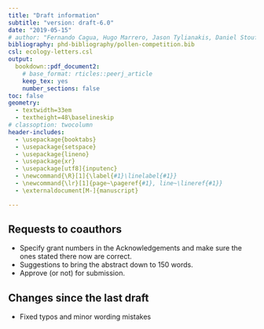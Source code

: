 ```yaml
---
title: "Draft information"
subtitle: "version: draft-6.0"
date: "2019-05-15"
# author: "Fernando Cagua, Hugo Marrero, Jason Tylianakis, Daniel Stouffer"
bibliography: phd-bibliography/pollen-competition.bib
csl: ecology-letters.csl
output:
  bookdown::pdf_document2:
    # base_format: rticles::peerj_article
    keep_tex: yes
    number_sections: false
toc: false
geometry: 
  - textwidth=33em
  - textheight=48\baselineskip
# classoption: twocolumn
header-includes:
  - \usepackage{booktabs}
  - \usepackage{setspace}
  - \usepackage{lineno}
  - \usepackage{xr}
  - \usepackage[utf8]{inputenc}
  - \newcommand{\R}[1]{\label{#1}\linelabel{#1}}
  - \newcommand{\lr}[1]{page~\pageref{#1}, line~\lineref{#1}}
  - \externaldocument[M-]{manuscript}

---
```


\onehalfspacing

## Requests to coauthors

* Specify grant numbers in the Acknowledgements and make sure the ones stated there now are correct. 
* Suggestions to bring the abstract down to 150 words.
* Approve (or not) for submission.

## Changes since the last draft

* Fixed typos and minor wording mistakes

